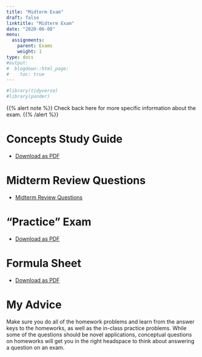 ```yaml
---
title: "Midterm Exam"
draft: false
linktitle: "Midterm Exam"
date: "2020-06-08"
menu:
  assignments:
    parent: Exams
    weight: 1
type: docs
#output:
#  blogdown::html_page:
#    toc: true
---
```


```r
#library(tidyverse)
#library(pander)
```

{{% alert note %}}
Check back here for more specific information about the exam.
{{% /alert %}}

# Concepts Study Guide

- [<i class="fas fa-file-pdf"></i> Download as PDF](/examprep/midtermconcepts.pdf)
<!-- [<i class="fas fa-external-link-square-alt"></i> Review Questions Slides](/slides/midterm-review.html) -->

# Midterm Review Questions

- [<i class="fas fa-chalkboard-teacher"></i> Midterm Review Questions](/static/slides/midterm-review.html)

# "Practice" Exam

- [<i class="fas fa-file-pdf"></i> Download as PDF](/examprep/01-old-exam.pdf)

# Formula Sheet

- [<i class="fas fa-file-pdf"></i> Download as PDF](/examprep/midtermformulas.pdf)

# My Advice

Make sure you do all of the homework problems and learn from the answer keys to the homeworks, as well as the in-class practice problems. While some of the questions should be novel applications, conceptual questions on homeworks will get you in the right headspace to think about answering a question on an exam.